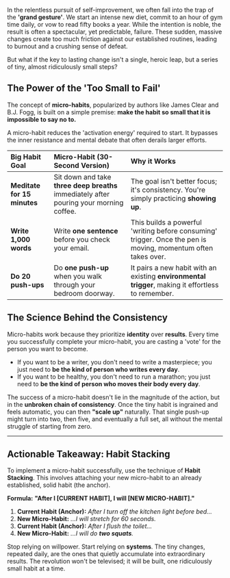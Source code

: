 In the relentless pursuit of self-improvement, we often fall into the trap of the **'grand gesture'**. We start an intense new diet, commit to an hour of gym time daily, or vow to read fifty books a year. While the intention is noble, the result is often a spectacular, yet predictable, failure. These sudden, massive changes create too much friction against our established routines, leading to burnout and a crushing sense of defeat.

But what if the key to lasting change isn't a single, heroic leap, but a series of tiny, almost ridiculously small steps?

## The Power of the 'Too Small to Fail'

The concept of **micro-habits**, popularized by authors like James Clear and B.J. Fogg, is built on a simple premise: **make the habit so small that it is impossible to say no to.**

A micro-habit reduces the 'activation energy' required to start. It bypasses the inner resistance and mental debate that often derails larger efforts.

| Big Habit Goal | Micro-Habit (30-Second Version) | Why it Works |
| :--- | :--- | :--- |
| **Meditate for 15 minutes** | Sit down and take **three deep breaths** immediately after pouring your morning coffee. | The goal isn't better focus; it's consistency. You're simply practicing **showing up**. |
| **Write 1,000 words** | Write **one sentence** before you check your email. | This builds a powerful 'writing before consuming' trigger. Once the pen is moving, momentum often takes over. |
| **Do 20 push-ups** | Do **one push-up** when you walk through your bedroom doorway. | It pairs a new habit with an existing **environmental trigger**, making it effortless to remember. |

## The Science Behind the Consistency

Micro-habits work because they prioritize **identity** over **results**. Every time you successfully complete your micro-habit, you are casting a 'vote' for the person you want to become.

* If you want to be a writer, you don't need to write a masterpiece; you just need to **be the kind of person who writes every day**.
* If you want to be healthy, you don't need to run a marathon; you just need to **be the kind of person who moves their body every day**.

The success of a micro-habit doesn't lie in the magnitude of the action, but in the **unbroken chain of consistency**. Once the tiny habit is ingrained and feels automatic, you can then **"scale up"** naturally. That single push-up might turn into two, then five, and eventually a full set, all without the mental struggle of starting from zero.

---

## **Actionable Takeaway: Habit Stacking**

To implement a micro-habit successfully, use the technique of **Habit Stacking**. This involves attaching your new micro-habit to an already established, solid habit (the anchor).

**Formula:** **"After I [CURRENT HABIT], I will [NEW MICRO-HABIT]."**

1.  **Current Habit (Anchor):** *After I turn off the kitchen light before bed...*
2.  **New Micro-Habit:** *...I will stretch for 60 seconds.*
3.  **Current Habit (Anchor):** *After I flush the toilet...*
4.  **New Micro-Habit:** *...I will do **two squats**.*

Stop relying on willpower. Start relying on **systems**. The tiny changes, repeated daily, are the ones that quietly accumulate into extraordinary results. The revolution won't be televised; it will be built, one ridiculously small habit at a time.